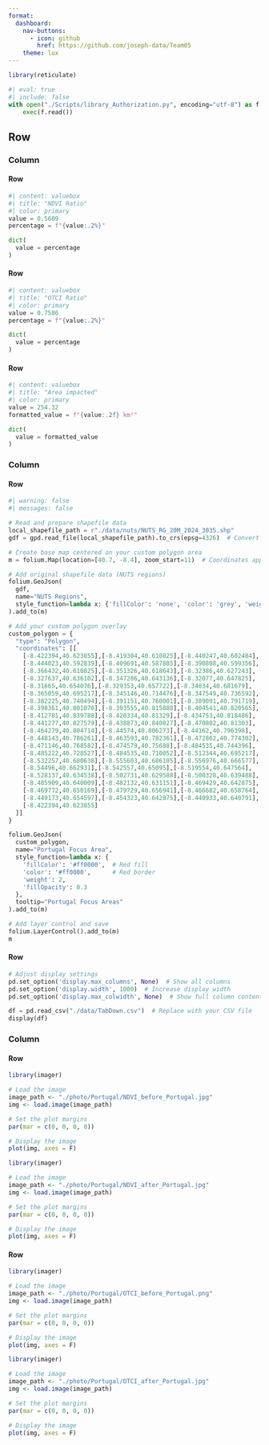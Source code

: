 ```yaml
---
format:
  dashboard:
    nav-buttons:
      - icon: github
        href: https://github.com/joseph-data/Team05
    theme: lux
---
```



```r
library(reticulate)
```

```python
#| eval: true
#| include: false
with open("./Scripts/library_Authorization.py", encoding="utf-8") as f:
    exec(f.read())
```

## Row

### Column {width=10%}

#### Row


```python
#| content: valuebox
#| title: "NDVI Ratio"
#| color: primary
value = 0.5609
percentage = f"{value:.2%}"

dict(
  value = percentage
)
```

#### Row

```python
#| content: valuebox
#| title: "OTCI Ratio"
#| color: primary
value = 0.7586
percentage = f"{value:.2%}"

dict(
  value = percentage
)
```

#### Row

```python
#| content: valuebox
#| title: "Area impacted"
#| color: primary
value = 254.32
formatted_value = f"{value:.2f} km²" 

dict(
  value = formatted_value
)
```

### Column

#### Row {height=80%}

```python

#| warning: false
#| messages: false

# Read and prepare shapefile data
local_shapefile_path = r"./data/nuts/NUTS_RG_20M_2024_3035.shp"
gdf = gpd.read_file(local_shapefile_path).to_crs(epsg=4326)  # Convert to WGS84

# Create base map centered on your custom polygon area
m = folium.Map(location=[40.7, -8.4], zoom_start=11)  # Coordinates approximate to your polygon

# Add original shapefile data (NUTS regions)
folium.GeoJson(
  gdf,
  name="NUTS Regions",
  style_function=lambda x: {'fillColor': 'none', 'color': 'grey', 'weight': 0.5}
).add_to(m)

# Add your custom polygon overlay
custom_polygon = {
  "type": "Polygon",
  "coordinates": [[
    [-8.422394,40.623855],[-8.419304,40.610825],[-8.440247,40.602484],
    [-8.444023,40.592839],[-8.409691,40.587885],[-8.390808,40.599356],
    [-8.366432,40.610825],[-8.351326,40.618643],[-8.32386,40.627243],
    [-8.327637,40.636102],[-8.347206,40.643136],[-8.32077,40.647825],
    [-8.31665,40.654076],[-8.329353,40.657722],[-8.34034,40.681679],
    [-8.365059,40.695217],[-8.345146,40.714476],[-8.347549,40.736592],
    [-8.382225,40.740494],[-8.391151,40.760001],[-8.389091,40.791719],
    [-8.398361,40.801076],[-8.393555,40.815888],[-8.404541,40.820565],
    [-8.412781,40.839788],[-8.420334,40.81329],[-8.434753,40.818486],
    [-8.441277,40.827579],[-8.438873,40.840827],[-8.470802,40.81303],
    [-8.464279,40.804714],[-8.44574,40.806273],[-8.44162,40.796398],
    [-8.448143,40.786261],[-8.463593,40.782361],[-8.472862,40.774302],
    [-8.471146,40.768582],[-8.474579,40.75688],[-8.484535,40.744396],
    [-8.485222,40.728527],[-8.484535,40.710052],[-8.512344,40.695217],
    [-8.532257,40.680638],[-8.555603,40.686105],[-8.556976,40.666577],
    [-8.54496,40.662931],[-8.542557,40.65095],[-8.519554,40.647564],
    [-8.528137,40.634538],[-8.502731,40.629588],[-8.500328,40.639488],
    [-8.485909,40.640009],[-8.482132,40.631151],[-8.469429,40.642875],
    [-8.469772,40.650169],[-8.479729,40.656941],[-8.466682,40.658764],
    [-8.449173,40.654597],[-8.454323,40.642875],[-8.440933,40.640791],
    [-8.422394,40.623855]
  ]]
}

folium.GeoJson(
  custom_polygon,
  name="Portugal Focus Area",
  style_function=lambda x: {
    'fillColor': '#ff0000',  # Red fill
    'color': '#ff0000',      # Red border
    'weight': 2,
    'fillOpacity': 0.3
  },
  tooltip="Portugal Focus Areas"
).add_to(m)

# Add layer control and save
folium.LayerControl().add_to(m)
m
```

#### Row

```python

# Adjust display settings
pd.set_option('display.max_columns', None)  # Show all columns
pd.set_option('display.width', 1000)  # Increase display width
pd.set_option('display.max_colwidth', None)  # Show full column content

df = pd.read_csv("./data/TabDown.csv")  # Replace with your CSV file
display(df)

```

### Column 

#### Row {.tabset}

```r
library(imager)

# Load the image
image_path <- "./photo/Portugal/NDVI_before_Portugal.jpg"
img <- load.image(image_path)

# Set the plot margins
par(mar = c(0, 0, 0, 0))

# Display the image
plot(img, axes = F)


```

```r
library(imager)

# Load the image
image_path <- "./photo/Portugal/NDVI_after_Portugal.jpg"
img <- load.image(image_path)

# Set the plot margins
par(mar = c(0, 0, 0, 0))

# Display the image
plot(img, axes = F)
```

#### Row {.tabset}

```r
library(imager)

# Load the image
image_path <- "./photo/Portugal/OTCI_before_Portugal.png"
img <- load.image(image_path)

# Set the plot margins
par(mar = c(0, 0, 0, 0))

# Display the image
plot(img, axes = F)
```


```r
library(imager)

# Load the image
image_path <- "./photo/Portugal/OTCI_after_Portugal.jpg"
img <- load.image(image_path)

# Set the plot margins
par(mar = c(0, 0, 0, 0))

# Display the image
plot(img, axes = F)
```